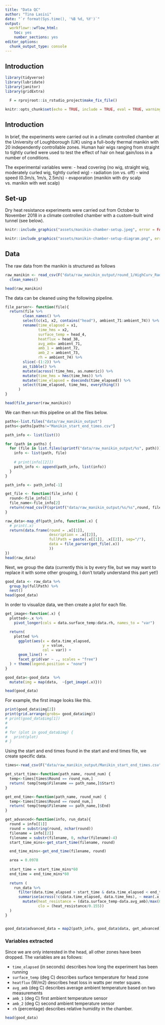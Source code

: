 ---
title: "Data QC"
author: "Tina Lasisi"
date: "`r format(Sys.time(), '%B %d, %Y')`"
output:
  workflowr::wflow_html:
    toc: yes
    number_sections: yes
editor_options:
  chunk_output_type: console
---

## Introduction

```{r}
library(tidyverse)
library(lubridate)
library(janitor)
library(gridExtra)

  F = rprojroot::is_rstudio_project$make_fix_file()

knitr::opts_chunk$set(echo = TRUE, include = TRUE, eval = TRUE, warning = FALSE, message = FALSE, fig.retina = 2, fig.width = 8, fig.height = 6, out.width = "100%")
```
## Introduction

In brief, the experiments were carried out in a climate controlled chamber at the University of Loughborough (UK) using a full-body thermal manikin with 20 independently controllable zones. Human hair wigs ranging from straight to tightly curled were used to test the effect of hair on heat gain/loss in a number of conditions.

The experimental variables were:
- head covering (no wig, straight wig, moderately curled wig, tightly curled wig)
- radiation (on vs. off)
- wind speed (0.3m/s, 1m/s, 2.5m/s)
- evaporation (manikin with dry scalp vs. manikin with wet scalp)

## Set-up
Dry heat resistance experiments were carried out from October to November 2018 in a climate controlled chamber with a custom-built wind tunnel (see below).


```{r}
knitr::include_graphics("assets/manikin-chamber-setup.jpeg", error = FALSE)

```

```{r}
knitr::include_graphics("assets/manikin-chamber-setup-diagram.png", error = FALSE)

```


## Data

The raw data from the manikin is structured as follows

```{r}

raw_manikin <- read_csv(F("data/raw_manikin_output/round_1/HighCurv_RadOff_wind0_3 (run with new conditions).csv"), skip = 16) %>% 
  clean_names()

head(raw_manikin)

```
The data can be cleaned using the following pipeline.

```{r}

file_parser<- function(file){
  return(file %>% 
        clean_names() %>% 
        select(c(x1, x2, contains("head"), ambient_71:ambient_74)) %>% 
        rename(time_elapsed = x1,
               time_hms = x2,
               surface_temp = head_4,
               heatflux = head_38,
               avg_amb= ambient_71,
               amb_1 = ambient_72,
               amb_2 = ambient_73,
               rh = ambient_74) %>% 
        slice(-(1:2)) %>% 
        as_tibble() %>% 
        mutate(across(!time_hms, as.numeric)) %>% 
        mutate(time_hms = hms(time_hms)) %>% 
        mutate(time_elapsed = dseconds(time_elapsed)) %>% 
        select(time_elapsed, time_hms, everything())
      )
}

head(file_parser(raw_manikin))
```

We can then run this pipeline on all the files below.
```{r}

paths<-list.files("data/raw_manikin_output")
paths<-paths[paths!="Manikin_start_end_times.csv"]

path_info <- list(list())

for (path in paths) {
  for (file in list.files(sprintf("data/raw_manikin_output/%s", path))) {
    info <- list(path, file)
    
    # print(info[[2]])
    path_info <- append(path_info, list(info))
  }
}

path_info <- path_info[-1]

get_file <- function(file_info) {
  round<-file_info[1]
  file_name<-file_info[2]
  return(read_csv(F(sprintf("data/raw_manikin_output/%s/%s",round, file_name)), skip = 16))
}

raw_data<-map_df(path_info, function(.x) {
  # print(.x)
  return(data.frame(round = .x[[1]],
                    description = .x[[2]],
                    fullPath = paste(.x[[1]], .x[[2]], sep="/"),
                    data = file_parser(get_file(.x))
                    ))
})
head(raw_data)
```
Next, we group the data (currently this is by every file, but we may want to replace it with some other grouping, I don't totally understand this part yet!)

```{r}
good_data <- raw_data %>% 
  group_by(fullPath) %>% 
  nest()
head(good_data)
```
In order to visualize data, we then create a plot for each file.

```{r}
get_image<-function(.x) {
  plotted<-.x %>% 
    pivot_longer(cols = data.surface_temp:data.rh, names_to = "var")

  return(
    plotted %>% 
      ggplot(aes(x = data.time_elapsed, 
                 y = value,
                 col = var)) +
      geom_line() +
      facet_grid(var ~ ., scales = "free")
  ) + theme(legend.position = "none")
}

good_data<-good_data  %>% 
  mutate(img = map(data,  ~{get_image(.x)}))

head(good_data)
```  
For example, the first image looks like this.
```{r}

print(good_data$img[2])
print(grid.arrange(grobs= good_data$img))
# print(good_data$img[1])
# 
# 
# for (plot in good_data$img) {
#   print(plot)
# }
```

Using the start and end times found in the start and end times file, we create specific data.
```{r}
times<-read_csv(F("data/raw_manikin_output/Manikin_start_end_times.csv"))

get_start_time<-function(path_name, round_num) {
  temp<-times[times$Round == round_num,]
  return( temp[temp$Filename == path_name,]$Start)
}

get_end_time<-function(path_name, round_num) {
  temp<-times[times$Round == round_num,]
  return( temp[temp$Filename == path_name,]$End)
}

get_advanced<-function(info, run_data){
  round = info[[1]]
  round = substring(round, nchar(round))
  filename = info[[2]]
  filename = substr(filename, 0, nchar(filename)-4)
  start_time_mins<-get_start_time(filename, round)

  end_time_mins<-get_end_time(filename, round)

  area = 0.0978
  
  start_time = start_time_mins*60
  end_time = end_time_mins*60
  
  return (
    run_data %>% 
      filter(data.time_elapsed > start_time & data.time_elapsed < end_time) %>% 
      summarise(across(!c(data.time_elapsed, data.time_hms), ~ mean(.x, na.rm = TRUE))) %>% 
        mutate(heat_resistance = (data.surface_temp-data.avg_amb)/max(0.01, data.heatflux),
               clo = (heat_resistance/0.155))
  )
}


good_data$advanced_data = map2(path_info, good_data$data, get_advanced)
```
### Variables extracted
Since we are only interested in the head, all other zones have been dropped. The variables are as follows:

- `time_elapsed` (in seconds) describes how long the experiment has been running
- `surface_temp` (deg C) describes surface temperature for head zone
- `heatflux` (W/m2) describes heat loss in watts per meter square.
- `avg_amb` (deg C) describes average ambient temperature based on two measurements
- `amb_1` (deg C) first ambient temperature sensor
- `amb_2` (deg C) second ambient temperature sensor
- `rh` (percentage) describes relative humidity in the chamber.

```{r}
head(good_data)
```

